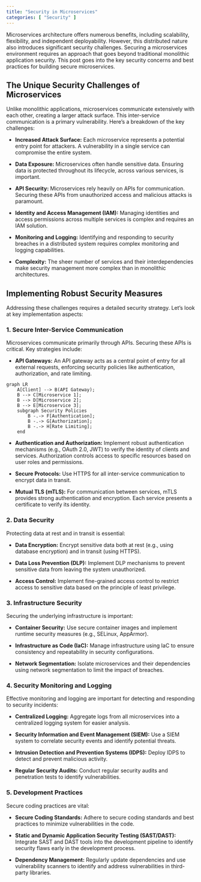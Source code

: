 ```yaml
---
title: "Security in Microservices"
categories: [ "Security" ]
---
```



Microservices architecture offers numerous benefits, including scalability, flexibility, and independent deployability. However, this distributed nature also introduces significant security challenges.  Securing a microservices environment requires an approach that goes beyond traditional monolithic application security.
 This post goes into the key security concerns and best practices for building secure microservices.


## The Unique Security Challenges of Microservices

Unlike monolithic applications, microservices communicate extensively with each other, creating a larger attack surface.  This inter-service communication is a primary vulnerability.  Here's a breakdown of the key challenges:

* **Increased Attack Surface:**  Each microservice represents a potential entry point for attackers. A vulnerability in a single service can compromise the entire system.

* **Data Exposure:**  Microservices often handle sensitive data.  Ensuring data is protected throughout its lifecycle, across various services, is important.

* **API Security:**  Microservices rely heavily on APIs for communication.  Securing these APIs from unauthorized access and malicious attacks is paramount.

* **Identity and Access Management (IAM):** Managing identities and access permissions across multiple services is complex and requires an IAM solution.


* **Monitoring and Logging:**  Identifying and responding to security breaches in a distributed system requires complex monitoring and logging capabilities.

* **Complexity:** The sheer number of services and their interdependencies make security management more complex than in monolithic architectures.


## Implementing Robust Security Measures

Addressing these challenges requires a detailed security strategy.  Let's look at key implementation aspects:

### 1. Secure Inter-Service Communication

Microservices communicate primarily through APIs.  Securing these APIs is critical.  Key strategies include:

* **API Gateways:**  An API gateway acts as a central point of entry for all external requests, enforcing security policies like authentication, authorization, and rate limiting.

```mermaid
graph LR
    A[Client] --> B(API Gateway);
    B --> C[Microservice 1];
    B --> D[Microservice 2];
    B --> E[Microservice 3];
    subgraph Security Policies
        B -.-> F[Authentication];
        B -.-> G[Authorization];
        B -.-> H[Rate Limiting];
    end
```

* **Authentication and Authorization:**  Implement robust authentication mechanisms (e.g., OAuth 2.0, JWT) to verify the identity of clients and services.  Authorization controls access to specific resources based on user roles and permissions.

* **Secure Protocols:**  Use HTTPS for all inter-service communication to encrypt data in transit.

* **Mutual TLS (mTLS):** For communication between services, mTLS provides strong authentication and encryption.  Each service presents a certificate to verify its identity.

### 2. Data Security

Protecting data at rest and in transit is essential:

* **Data Encryption:** Encrypt sensitive data both at rest (e.g., using database encryption) and in transit (using HTTPS).

* **Data Loss Prevention (DLP):** Implement DLP mechanisms to prevent sensitive data from leaving the system unauthorized.

* **Access Control:**  Implement fine-grained access control to restrict access to sensitive data based on the principle of least privilege.


### 3. Infrastructure Security

Securing the underlying infrastructure is important:

* **Container Security:**  Use secure container images and implement runtime security measures (e.g., SELinux, AppArmor).

* **Infrastructure as Code (IaC):**  Manage infrastructure using IaC to ensure consistency and repeatability in security configurations.

* **Network Segmentation:**  Isolate microservices and their dependencies using network segmentation to limit the impact of breaches.


### 4. Security Monitoring and Logging

Effective monitoring and logging are important for detecting and responding to security incidents:

* **Centralized Logging:**  Aggregate logs from all microservices into a centralized logging system for easier analysis.

* **Security Information and Event Management (SIEM):**  Use a SIEM system to correlate security events and identify potential threats.

* **Intrusion Detection and Prevention Systems (IDPS):**  Deploy IDPS to detect and prevent malicious activity.

* **Regular Security Audits:** Conduct regular security audits and penetration tests to identify vulnerabilities.


### 5. Development Practices

Secure coding practices are vital:

* **Secure Coding Standards:** Adhere to secure coding standards and best practices to minimize vulnerabilities in the code.

* **Static and Dynamic Application Security Testing (SAST/DAST):** Integrate SAST and DAST tools into the development pipeline to identify security flaws early in the development process.

* **Dependency Management:**  Regularly update dependencies and use vulnerability scanners to identify and address vulnerabilities in third-party libraries.





